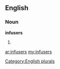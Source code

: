 ==English==

===Noun===
'''infusers'''

# {{plural of|[[infuser]]}}

[[Category:English plurals]]

[[ar:infusers]]
[[my:infusers]]